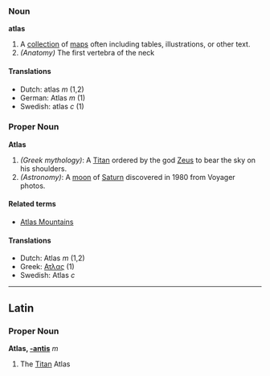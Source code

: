 === Noun ===
'''atlas'''

#A [[collection]] of [[maps]] often including tables, illustrations, or other text.
#''(Anatomy)'' The first vertebra of the neck

====Translations====
*Dutch: atlas ''m'' (1,2)
*German: Atlas ''m'' (1)
*Swedish: atlas ''c'' (1)

=== Proper Noun ===
'''Atlas'''

#''(Greek mythology)'': A [[Titan]] ordered by the god [[Zeus]] to bear the sky on his shoulders.
#''(Astronomy)'': A [[moon]] of [[Saturn]] discovered in 1980 from Voyager photos.

====Related terms====
*[[Atlas Mountains]]

====Translations====
*Dutch: Atlas ''m'' (1,2)
*Greek: [[Ατλας]] (1)
*Swedish: Atlas ''c''
----
==Latin==
===Proper Noun===
'''Atlas, [[Wiktionary Appendix:Latin third declension|-antis]]''' ''m''

#The [[Titan]] Atlas